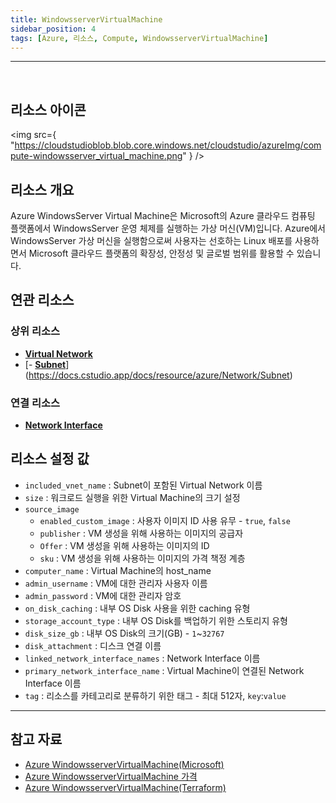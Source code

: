 ```yaml
---
title: WindowsserverVirtualMachine
sidebar_position: 4
tags: [Azure, 리소스, Compute, WindowsserverVirtualMachine]
---
```


<hr />
<br />

## 리소스 아이콘

<img
    src={
        "https://cloudstudioblob.blob.core.windows.net/cloudstudio/azureImg/compute-windowsserver_virtual_machine.png"
    }
/>

## 리소스 개요

Azure WindowsServer Virtual Machine은 Microsoft의 Azure 클라우드 컴퓨팅 플랫폼에서 WindowsServer 운영 체제를 실행하는 가상 머신(VM)입니다.
Azure에서 WindowsServer 가상 머신을 실행함으로써 사용자는 선호하는 Linux 배포를 사용하면서 Microsoft 클라우드 플랫폼의 확장성, 안정성 및 글로벌 범위를 활용할 수 있습니다.

## 연관 리소스

### 상위 리소스

-   [**Virtual Network**](https://docs.cstudio.app/docs/resource/azure/Network/VirtualNetwork)
-   [- [**Subnet**](https://docs.cstudio.app/docs/resource/azure/Network/Subnet)](https://docs.cstudio.app/docs/resource/azure/Network/Subnet)

### 연결 리소스

-   [**Network Interface**](https://docs.cstudio.app/docs/resource/azure/Network/NetworkInterface)

## 리소스 설정 값

-   `included_vnet_name` : Subnet이 포함된 Virtual Network 이름
-   `size` : 워크로드 실행을 위한 Virtual Machine의 크기 설정
-   `source_image`
    -   `enabled_custom_image` : 사용자 이미지 ID 사용 유무 - `true`, `false`
    -   `publisher` : VM 생성을 위해 사용하는 이미지의 공급자
    -   `Offer` : VM 생성을 위해 사용하는 이미지의 ID
    -   `sku` : VM 생성을 위해 사용하는 이미지의 가격 책정 계층
-   `computer_name` : Virtual Machine의 host_name
-   `admin_username` : VM에 대한 관리자 사용자 이름
-   `admin_password` : VM에 대한 관리자 암호
-   `on_disk_caching` : 내부 OS Disk 사용을 위한 caching 유형
-   `storage_account_type` : 내부 OS Disk를 백업하기 위한 스토리지 유형
-   `disk_size_gb` : 내부 OS Disk의 크기(GB) - `1`~`32767`
-   `disk_attachment` : 디스크 연결 이름
-   `linked_network_interface_names` : Network Interface 이름
-   `primary_network_interface_name` : Virtual Machine이 연결된 Network Interface 이름
-   `tag` : 리소스를 카테고리로 분류하기 위한 태그 - 최대 512자, `key`:`value`

---

## 참고 자료

-   [Azure WindowsserverVirtualMachine(Microsoft)](https://learn.microsoft.com/ko-kr/azure/virtual-machines/overview)
-   [Azure WindowsserverVirtualMachine 가격](https://azure.microsoft.com/en-us/pricing/details/virtual-machines/windows/)
-   [Azure WindowsserverVirtualMachine(Terraform)](https://registry.terraform.io/providers/hashicorp/azurerm/latest/docs/resources/windows_virtual_machine)
